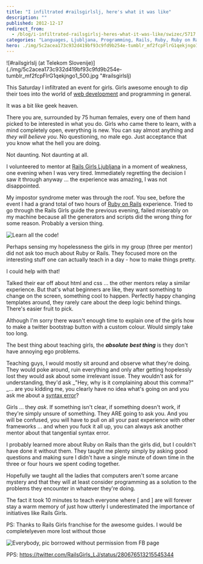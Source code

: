 ```yaml
---
title: "I infiltrated #railsgirlslj, here's what it was like"
description: ""
published: 2012-12-17
redirect_from:
  - /blog/i-infiltrated-railsgirlsj-heres-what-it-was-like/swizec/5717
categories: "Languages, Ljubljana, Programming, Rails, Ruby, Ruby on Rails, Syntax error, Travel + Events, Web development"
hero: ./img/5c2acea173c932d419bf93c9fd9b254e-tumblr_mf2fcpFlrG1qekjngo1_500.jpg
---
```


![#railsgirlslj (at Telekom Slovenije)](./img/5c2acea173c932d419bf93c9fd9b254e-tumblr_mf2fcpFlrG1qekjngo1_500.jpg "#railsgirlslj)

This Saturday I infiltrated an event for girls. Girls awesome enough to dip their toes into the world of [web development](http://en.wikipedia.org/wiki/Web_development) and programming in general.

It was a bit like geek heaven.

There you are, surrounded by 75 human females, every one of them hand picked to be interested in what you do. Girls who came there to learn, with a mind completely open, everything is new. You can say almost anything and _they will believe you_. No questioning, no male ego. Just acceptance that you know what the hell you are doing.

Not daunting. Not daunting at all.

I volunteered to mentor at [Rails Girls Ljubljana](http://railsgirls.com/ljubljana) in a moment of weakness, one evening when I was very tired. Immediately regretting the decision I saw it through anyway ... the experience was amazing, I was not disappointed.

My impostor syndrome meter was through the roof. You see, before the event I had a grand total of two hours of [Ruby on Rails](http://rubyonrails.org) experience. Tried to go through the Rails Girls guide the previous evening, failed miserably on my machine because all the generators and scripts did the wrong thing for some reason. Probably a version thing.

![Learn all the code!](./img/d12a81b00a365127d310b656e058d008-tumblr_mf2z4svsYf1qekjngo1_500.jpg)

Perhaps sensing my hopelessness the girls in my group (three per mentor) did not ask too much about Ruby or Rails. They focused more on the interesting stuff one can actually teach in a day - how to make things pretty.

I could help with that!

Talked their ear off about html and css ... the other mentors relay a similar experience. But that's what beginners are like, they want something to change on the screen, something cool to happen. Perfectly happy changing templates around, they rarely care about the deep logic behind things. There's easier fruit to pick.

Although I'm sorry there wasn't enough time to explain one of the girls how to make a twitter bootstrap button with a custom colour. Would simply take too long.

The best thing about teaching girls, the _**absolute**_ _**best thing**_ is they don't have annoying ego problems.

Teaching guys, I would mostly sit around and observe what they're doing. They would poke around, ruin everything and only after getting hopelessly lost they would ask about some irrelevant issue. They wouldn't ask for understanding, they'd ask _"Hey, why is it complaining about this comma?" _... are you kidding me, you clearly have no idea what's going on and you ask me about a [syntax error](http://en.wikipedia.org/wiki/Syntax_error)?

Girls ... they _ask_. If something isn't clear, if something doesn't work, if they're simply unsure of something. They ARE going to ask you. And you will be confused, you will have to pull on all your past experience with other frameworks ... and when you fuck it all up, you can always ask another mentor about that tangential syntax error.

I probably learned more about Ruby on Rails than the girls did, but I couldn't have done it without them. They taught me plenty simply by asking good questions and making sure I didn't have a single minute of down time in the three or four hours we spent coding together.

Hopefully we taught all the ladies that computers aren't some arcane mystery and that they will at least consider programming as a solution to the problems they encounter in whatever they're doing.

The fact it took 10 minutes to teach everyone where \[ and ] are will forever stay a warm memory of just how utterly I underestimated the importance of initiatives like Rails Girls.

PS: Thanks to Rails Girls franchise for the awesome guides. I would be completelyeven more lost without those

![Everybody, pic borrowed without permission from FB page](https://fbcdn-sphotos-e-a.akamaihd.net/hphotos-ak-ash3/45026_482131445159472_1062267176_n.jpg)

PPS: https://twitter.com/RailsGirls_LJ/status/280676513215545344
